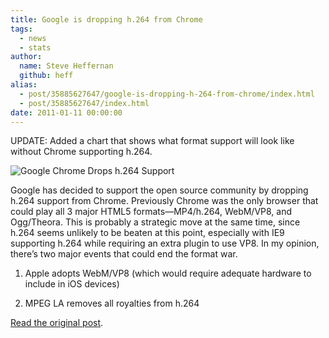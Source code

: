 ```yaml
---
title: Google is dropping h.264 from Chrome
tags:
  - news
  - stats
author:
  name: Steve Heffernan
  github: heff
alias:
  - post/35885627647/google-is-dropping-h-264-from-chrome/index.html
  - post/35885627647/index.html
date: 2011-01-11 00:00:00
---
```


UPDATE: Added a chart that shows what format support will look like without Chrome supporting h.264.

![Google Chrome Drops h.264 Support](http://videojs.com/img/blog/2011/01/google-chrome-drops-h264.png)

Google has decided to support the open source community by dropping h.264 support from Chrome. Previously Chrome was the only browser that could play all 3 major HTML5 formats—MP4/h.264, WebM/VP8, and Ogg/Theora. This is probably a strategic move at the same time, since h.264 seems unlikely to be beaten at this point, especially with IE9 supporting h.264 while requiring an extra plugin to use VP8\. In my opinion, there&rsquo;s two major events that could end the format war.

1.  Apple adopts WebM/VP8 (which would require adequate hardware to include in iOS devices)

2.  MPEG LA removes all royalties from h.264

[Read the original post](http://blog.chromium.org/2011/01/html-video-codec-support-in-chrome.html).
